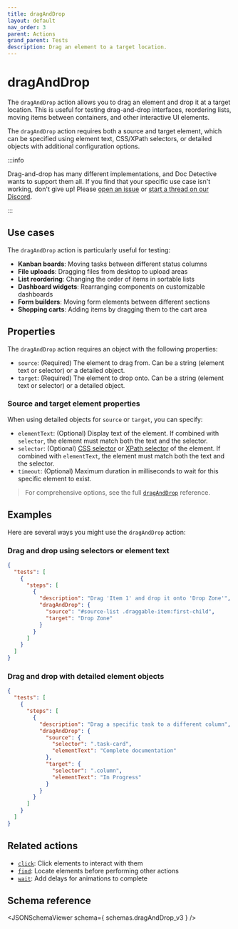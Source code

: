 ```yaml
---
title: dragAndDrop
layout: default
nav_order: 3
parent: Actions
grand_parent: Tests
description: Drag an element to a target location.
---
```



# dragAndDrop

The `dragAndDrop` action allows you to drag an element and drop it at a target location. This is useful for testing drag-and-drop interfaces, reordering lists, moving items between containers, and other interactive UI elements.

The `dragAndDrop` action requires both a source and target element, which can be specified using element text, CSS/XPath selectors, or detailed objects with additional configuration options.

:::info

Drag-and-drop has many different implementations, and Doc Detective wants to support them all. If you find that your specific use case isn't working, don't give up! Please [open an issue](https://github.com/doc-detective/doc-detective/issues) or [start a thread on our Discord](https://discord.gg/2M7wXEThfF).

:::

## Use cases

The `dragAndDrop` action is particularly useful for testing:

- **Kanban boards**: Moving tasks between different status columns
- **File uploads**: Dragging files from desktop to upload areas
- **List reordering**: Changing the order of items in sortable lists
- **Dashboard widgets**: Rearranging components on customizable dashboards
- **Form builders**: Moving form elements between different sections
- **Shopping carts**: Adding items by dragging them to the cart area

## Properties

The `dragAndDrop` action requires an object with the following properties:

- `source`: (Required) The element to drag from. Can be a string (element text or selector) or a detailed object.
- `target`: (Required) The element to drop onto. Can be a string (element text or selector) or a detailed object.

### Source and target element properties

When using detailed objects for `source` or `target`, you can specify:

- `elementText`: (Optional) Display text of the element. If combined with `selector`, the element must match both the text and the selector.
- `selector`: (Optional) [CSS selector](/docs/get-started/selectors/css) or [XPath selector](/docs/get-started/selectors/xpath) of the element. If combined with `elementText`, the element must match both the text and the selector.
- `timeout`: (Optional) Maximum duration in milliseconds to wait for this specific element to exist.

> For comprehensive options, see the full [`dragAndDrop`](/docs/references/schemas/draganddrop) reference.

## Examples

Here are several ways you might use the `dragAndDrop` action:

### Drag and drop using selectors or element text

```json
{
  "tests": [
    {
      "steps": [
        {
          "description": "Drag 'Item 1' and drop it onto 'Drop Zone'",
          "dragAndDrop": {
            "source": "#source-list .draggable-item:first-child",
            "target": "Drop Zone"
          }
        }
      ]
    }
  ]
}
```

### Drag and drop with detailed element objects

```json
{
  "tests": [
    {
      "steps": [
        {
          "description": "Drag a specific task to a different column",
          "dragAndDrop": {
            "source": {
              "selector": ".task-card",
              "elementText": "Complete documentation"
            },
            "target": {
              "selector": ".column",
              "elementText": "In Progress"
            }
          }
        }
      ]
    }
  ]
}
```

## Related actions

- [`click`](/docs/get-started/actions/click): Click elements to interact with them
- [`find`](/docs/get-started/actions/find): Locate elements before performing other actions
- [`wait`](/docs/get-started/actions/wait): Add delays for animations to complete

## Schema reference

<JSONSchemaViewer schema={ schemas.dragAndDrop_v3 } />
